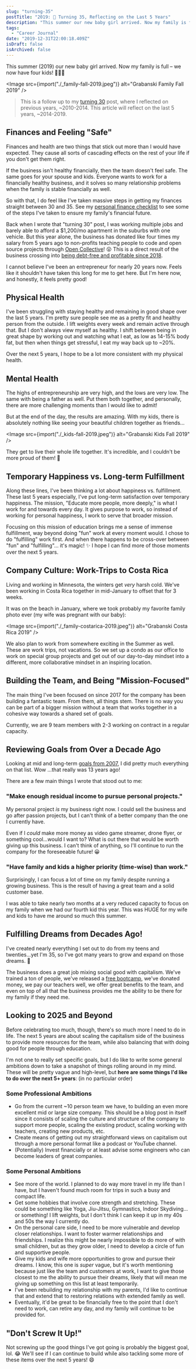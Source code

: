 ```yaml
---
slug: "turning-35"
postTitle: "2019: 🤗 Turning 35, Reflecting on the Last 5 Years"
description: "This summer our new baby girl arrived. Now my family is full – we now have four kids!"
tags:
  - "Career Journal"
date: "2019-12-31T22:00:18.409Z"
isDraft: false
isArchived: false
---
```



This summer (2019) our new baby girl arrived. Now my family is full – we now have four kids! 🤩🤗😱

<Image
  src={import("./_family-fall-2019.jpeg")}
  alt="Grabanski Family Fall 2019"
/>

> This is a follow up to my [turning 30](https://marcgrabanski.com/30) post, where I reflected on previous years, ~2010-2014. This article will reflect on the last 5 years, ~2014-2019.

## Finances and Feeling "Safe"

Finances and health are two things that stick out more than I would have expected. They cause all sorts of cascading effects on the rest of your life if you don't get them right.

If the business isn't healthy financially, then the team doesn't feel safe. The same goes for your spouse and kids. Everyone wants to work for a financially healthy business, and it solves so many relationship problems when the family is stable financially as well.

So with that, I do feel like I've taken massive steps in getting my finances straight between 30 and 35. See my [personal finance checklist](https://marcgrabanski.com/personal-finance-checklist) to see some of the steps I've taken to ensure my family's financial future.

Back when I wrote that "turning 30" post, I was working multiple jobs and barely able to afford a \$1,200/mo apartment in the suburbs with one vehicle. But this year alone, the business has donated like four times my salary from 5 years ago to non-profits teaching people to code and open source projects through [Open Collective](https://blog.opencollective.com/frontend-masters/)! 😮 This is a direct result of the business crossing into [being debt-free and profitable since 2018](https://marcgrabanski.com/debt-free-profitable).

I cannot believe I've been an entrepreneur for nearly 20 years now. Feels like it shouldn't have taken this long for me to get here. But I'm here now, and honestly, it feels pretty good!

## Physical Health

I've been struggling with staying healthy and remaining in good shape over the last 5 years. I'm pretty sure people see me as a pretty fit and healthy person from the outside. I lift weights every week and remain active through that. But I don't always view myself as healthy. I shift between being in great shape by working out and watching what I eat, as low as 14-15% body fat, but then when things get stressful, I eat my way back up to ~20%.

Over the next 5 years, I hope to be a lot more consistent with my physical health.

## Mental Health

The highs of entrepreneurship are very high, and the lows are very low. The same with being a father as well. Put them both together, and personally, there are more challenging moments than I would like to admit!

But at the end of the day, the results are amazing. With my kids, there is absolutely nothing like seeing your beautiful children together as friends...

<Image src={import("./_kids-fall-2019.jpeg")} alt="Grabanski Kids Fall 2019" />

They get to live their whole life together. It's incredible, and I couldn't be more proud of them! 🤗

## Temporary Happiness vs. Long-term Fulfillment

Along these lines, I've been thinking a lot about happiness vs. fulfillment. These last 5 years especially, I've put long-term satisfaction over temporary happiness. The mission, "Educate more people, more deeply," is what I work for and towards every day. It gives purpose to work, so instead of working for personal happiness, I work to serve that broader mission.

Focusing on this mission of education brings me a sense of immense fulfillment, way beyond doing "fun" work at every moment would. I chose to do "fulfilling" work first. And when there happens to be cross-over between "fun" and "fulfilling"... it's magic! ✨ I hope I can find more of those moments over the next 5 years.

## Company Culture: Work-Trips to Costa Rica

Living and working in Minnesota, the winters get _very_ harsh cold. We've been working in Costa Rica together in mid-January to offset that for 3 weeks.

It was on the beach in January, where we took probably my favorite family photo ever (my wife was pregnant with our baby):

<Image
  src={import("./_family-costarica-2019.jpeg")}
  alt="Grabanski Costa Rica 2019"
/>

We also plan to work from somewhere exciting in the Summer as well. These are work trips, not vacations. So we set up a condo as our office to work on special group projects and get out of our day-to-day mindset into a different, more collaborative mindset in an inspiring location.

## Building the Team, and Being "Mission-Focused"

The main thing I've been focused on since 2017 for the company has been building a fantastic team. From them, all things stem. There is no way you can be part of a bigger mission without a team that works together in a cohesive way towards a shared set of goals.

Currently, we are 9 team members with 2-3 working on contract in a regular capacity.

## Reviewing Goals from Over a Decade Ago

Looking at mid and long-term [goals from 2007](https://marcgrabanski.com/career-goals-as-of-august-2007), I did pretty much everything on that list. Wow ...that really was 13 years ago!

There are a few main things I wrote that stood out to me:

### "Make enough residual income to pursue personal projects."

My personal project _is_ my business right now. I could sell the business and go after passion projects, but I can't think of a better company than the one I currently have.

Even if I _could_ make more money as video game streamer, drone flyer, or something cool...would I want to? What is out there that would be worth giving up this business. I can't think of anything, so I'll continue to run the company for the foreseeable future! 😀

### "Have family and kids a higher priority (time-wise) than work."

Surprisingly, I can focus a lot of time on my family despite running a growing business. This is the result of having a great team and a solid customer base.

I was able to take nearly two months at a very reduced capacity to focus on my family when we had our fourth kid this year. This was HUGE for my wife and kids to have me around so much this summer.

## Fulfilling Dreams from Decades Ago!

I've created nearly everything I set out to do from my teens and twenties...yet I'm 35, so I've got many years to grow and expand on those dreams. 🚀

The business does a great job mixing social good with capitalism. We've trained a ton of people, we've released a [free bootcamp](https://frontendmasters.com/bootcamp/), we've donated money, we pay our teachers well, we offer great benefits to the team, and even on top of all that the business provides me the ability to be there for my family if they need me.

## Looking to 2025 and Beyond

Before celebrating too much, though, there's so much more I need to do in life. The next 5 years are about scaling the capitalism side of the business to provide more resources for the team, while also balancing that with doing good for people through education.

I'm not one to really set specific goals, but I do like to write some general ambitions down to take a snapshot of things rolling around in my mind. These will be pretty vague and high-level, but **here are some things I'd like to do over the next 5+ years**: (in no particular order)

### Some Professional Ambitions

- Go from the current ~10 person team we have, to building an even more excellent mid or large size company. This should be a blog post in itself since it consists of scaling the culture and structure of the company to support more people, scaling the existing product, scaling working with teachers, creating new products, etc.
- Create means of getting out my straightforward views on capitalism out through a more personal format like a podcast or YouTube channel.
- (Potentially) Invest financially or at least advise some engineers who can become leaders of great companies.

### Some Personal Ambitions

- See more of the world. I planned to do way more travel in my life than I have, but I haven't found much room for trips in such a busy and compact life.
- Get some hobbies that involve core strength and stretching. These could be something like Yoga, Jiu-Jitsu, Gymnastics, Indoor Skydiving... or something! I lift weights, but I don't think I can keep it up in my 40s and 50s the way I currently do.
- On the personal care side, I need to be more vulnerable and develop closer relationships. I want to foster warmer relationships and friendships. I realize this might be nearly impossible to do more of with small children, but as they grow older, I need to develop a circle of fun and supportive people.
- Give my kids and wife more opportunities to grow and pursue their dreams. I know, this one is _super_ vague, but it's worth mentioning because just like the team and customers at work, I want to give those closest to me the ability to pursue their dreams, likely that will mean me giving up something on this list at least temporarily.
- I've been rebuilding my relationship with my parents, I'd like to continue that and extend that to restoring relations with extended family as well.
- Eventually, it'd be great to be financially free to the point that I don't need to work, can retire any day, and my family will continue to be provided for.

## "Don't Screw It Up!"

Not screwing up the good things I've got going is probably the biggest goal, lol. 😂 We'll see if I can continue to build while also tackling some more of these items over the next 5 years! 😄
